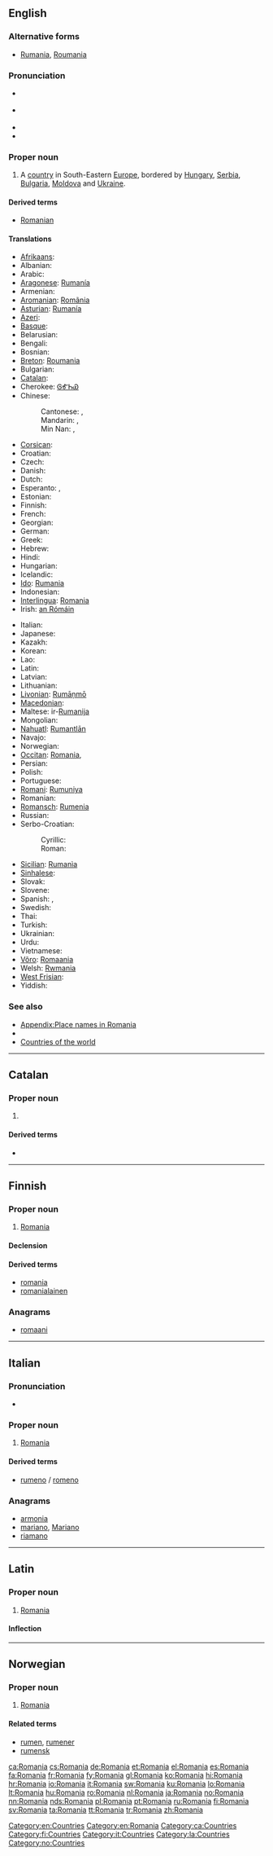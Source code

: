 {{also|romania|România|Románia|Romanía}}
==English==
{{wikipedia}}

===Alternative forms===
* [[Rumania]], [[Roumania]] {{italbrac|archaic}}

===Pronunciation===
* {{a|UK}} {{IPA|/ɹəʊˈmeɪ.ni.ə/}}
* {{a|US}} {{IPA|/ɹoʊˈmeɪ.ni.ə/}}
* {{audio|en-us-Romania.ogg|Audio (US)}}
* {{rhymes|eɪniə}}

===Proper noun===
{{en-proper noun}}

# A [[country]] in South-Eastern [[Europe]], bordered by [[Hungary]], [[Serbia]], [[Bulgaria]], [[Moldova]] and [[Ukraine]].

====Derived terms====
* [[Romanian]]

====Translations====
{{trans-top|South-Eastern European country}}
* [[Afrikaans]]: {{t|af|Roemenië}}
* Albanian: {{t|sq|Rumania}}
* Arabic: {{t|ar|رومانيا|f|tr=rumaanya}}
* [[Aragonese]]: [[Rumanía]]
* Armenian: {{t-|hy|Ռումինիա|tr=R̄uminia}}
* [[Aromanian]]: [[Romãnia]]
* [[Asturian]]: [[Rumanía]]
* [[Azeri]]: {{t+|az|Rumıniya|xs=Azeri}}
* [[Basque]]: {{t+|eu|Errumania|xs=Basque}}
* Belarusian: {{t|be|Румынія|f|tr=Rumýnija|xs=Belarusian}}
* Bengali: {{t-|bn|রোমানিয়া|tr=romaniya}}
* Bosnian: {{t-|bs|Rumunija|f}}
* [[Breton]]: [[Roumania]]
* Bulgarian: {{t|bg|Румъния|f|tr=Rumǎ̀nija}}
* [[Catalan]]: {{t+|ca|Romania|f}}
* Cherokee: [[ᎶᎹᏂᏯ]]
* Chinese:
*: Cantonese: {{tø|yue|羅馬尼亞|sc=Hant}}, {{tø|yue|罗马尼亚|tr=lòhmáhnàihnga|sc=Hant}}
*: Mandarin: {{t-|cmn|羅馬尼亞|sc=Hani}}, {{t-|cmn|罗马尼亚|tr=Luōmǎníyà|sc=Hani}}
*: Min Nan: {{tø|nan|羅馬尼亞|sc=Hans}}, {{tø|nan|罗马尼亚|tr=lô-má-nî-a|sc=Hans}}
* [[Corsican]]: {{t-|co|Rumenia|xs=Corsican}}
* Croatian: {{t+|hr|Rumunjska|f}}
* Czech: {{t+|cs|Rumunsko|n}}
* Danish: {{t-|da|Rumænien}}
* Dutch: {{t+|nl|Roemenië}}
* Esperanto: {{t-|eo|Rumanio|xs=Esperanto}}, {{t-|eo|Rumanujo|xs=Esperanto}}
* Estonian: {{t+|et|Rumeenia}}
* Finnish: {{t+|fi|Romania}}
* French: {{t+|fr|Roumanie|f}}
* Georgian: {{t|ka|რუმინეთი|tr=rumineti|sc=Geor|xs=Georgian}}
* German: {{t+|de|Rumänien|n}}
* Greek: {{t|el|Ρουμανία|f|tr=Roumanía|sc=Grek}}
* Hebrew: {{t+|he|רומניה|f|tr=románya}}
* Hindi: {{t|hi|रोमानिया|tr=romāniyā|xs=Hindi}}
* Hungarian: {{t+|hu|Románia}}
* Icelandic: {{t+|is|Rúmenía|f}}
* [[Ido]]: [[Rumania]]
* Indonesian: {{t-|id|Rumania|xs=Indonesian}}
* [[Interlingua]]: [[#Interlingua|Romania]]
* Irish: [[an Rómáin]] {{f}}
{{trans-mid}}
* Italian: {{t+|it|Romania|f}}
* Japanese: {{t+|ja|ルーマニア|tr=Rūmania}}
* Kazakh: {{t-|kk|Румыния|sc=Cyrl|xs=Kazakh}}
* Korean: {{t+|ko|루마니아|tr=Rumania|sc=Hang}}
* Lao: {{t|lo|ລູມານີ|tr=lū-mā-nī|sc=Laoo}}
* Latin: {{t-|la|Romania}}
* Latvian: {{t|lv|Rumānija }}
* Lithuanian: {{t+|lt|Rumunija|xs=Lithuanian}}
* [[Livonian]]: [[Rumāņmō]]
* [[Macedonian]]: {{t+|mk|Романија|f|tr=Románija}}
* Maltese: ir-[[Rumanija]]
* Mongolian: {{t|mn|Румын|tr=Rumyn|sc=Cyrl}}
* [[Nahuatl]]: [[Rumantlān]]
* Navajo: {{tø|nv|Wooméiniya}}
* Norwegian: {{t+|no|Romania}}
* [[Occitan]]: [[#Occitan|Romania]], {{t|oc|Roumagnu|xs=Occitan}}
* Persian: {{t+|fa|رومانی|tr=Rumâni|xs=Persian}}
* Polish: {{t+|pl|Rumunia|f}}
* Portuguese: {{t+|pt|Roménia|f}}
* [[Romani]]: [[Rumuniya]]
* Romanian: {{t+|ro|România|f}}
* [[Romansch]]: [[Rumenia]]
* Russian: {{t+|ru|Румыния|f|tr=Rumýnija}}
* Serbo-Croatian:
*: Cyrillic: {{t|sh|Румунија|f|sc=Cyrl}}
*: Roman: {{t|sh|Rumunija|f}}
* [[Sicilian]]: [[Rumanìa]] {{f}}
* [[Sinhalese]]: {{t|si|රුමේනියාව|sc=Sinh}}
* Slovak: {{t|sk|Rumunsko|n}}
* Slovene: {{t+|sl|Romunija|f}}
* Spanish: {{t+|es|Rumania|f}}, {{t+|es|Rumanía|f}}
* Swedish: {{t+|sv|Rumänien}}
* Thai: {{t|th|โรมาเนีย|tr=rohmaania}}
* Turkish: {{t+|tr|Romanya}}
* Ukrainian: {{t+|uk|Румунія|f|tr=Rumúnija|xs=Ukrainian}}
* Urdu: {{t|ur|رومانیہ|tr=romāniyā|sc=ur-Arab}}
* Vietnamese: {{t|vi|Rumani}}
* [[Võro]]: [[Romaania]]
* Welsh: [[Rwmania]] {{f}}
* [[West Frisian]]: {{t|fy|Roemeenje}}
* Yiddish: {{t|yi|ראמעניע|sc=Hebr}}
{{trans-bottom}}

===See also===
* [[Appendix:Place names in Romania]]
* {{list|en|countries of Europe}}
* [[Appendix:Countries of the world|Countries of the world]]

[[Category:en:Countries]]
[[Category:en:Romania]]

----

==Catalan==
{{wikipedia|lang=ca}}

===Proper noun===
{{ca-proper noun|f}}

# {{l|en|Romania}}

====Derived terms====
* {{l|ca|romanès}}

[[Category:ca:Countries]]

----

==Finnish==
{{wikipedia|lang=fi}}

===Proper noun===
{{infl|fi|proper noun}}

# [[#English|Romania]]

====Declension====
{{fi-decl-kulkija|Romani|nopl=1}}

====Derived terms====
* [[romania]]
* [[romanialainen]]

===Anagrams===
* [[romaani#Finnish|romaani]]

[[Category:fi:Countries]]

----

==Italian==
{{wikipedia|lang=it}}

===Pronunciation===
* {{IPA|/romaˈnia/|lang=it}}

===Proper noun===
{{infl|it|proper noun|gender=f}}

# [[Romania#English|Romania]]

====Derived terms====
* [[rumeno]] / [[romeno]]

===Anagrams===
* [[armonia#Italian|armonia]]
* [[mariano#Italian|mariano]], [[Mariano#Italian|Mariano]]
* [[riamano#Italian|riamano]]

[[Category:it:Countries]]

----

==Latin==

===Proper noun===
{{la-proper noun|Romania|Romaniae|Romaniae|f|first}}

# [[#English|Romania]]

====Inflection====
{{la-decl-1st-loc|Romani}}

[[Category:la:Countries]]

----

==Norwegian==
{{wikipedia|lang=no}}

===Proper noun===
{{infl|no|proper noun}}

# [[#English|Romania]]

====Related terms====
* [[rumen]], [[rumener]]
* [[rumensk]]

[[Category:no:Countries]]

[[ca:Romania]]
[[cs:Romania]]
[[de:Romania]]
[[et:Romania]]
[[el:Romania]]
[[es:Romania]]
[[fa:Romania]]
[[fr:Romania]]
[[fy:Romania]]
[[gl:Romania]]
[[ko:Romania]]
[[hi:Romania]]
[[hr:Romania]]
[[io:Romania]]
[[it:Romania]]
[[sw:Romania]]
[[ku:Romania]]
[[lo:Romania]]
[[lt:Romania]]
[[hu:Romania]]
[[ro:Romania]]
[[nl:Romania]]
[[ja:Romania]]
[[no:Romania]]
[[nn:Romania]]
[[nds:Romania]]
[[pl:Romania]]
[[pt:Romania]]
[[ru:Romania]]
[[fi:Romania]]
[[sv:Romania]]
[[ta:Romania]]
[[tt:Romania]]
[[tr:Romania]]
[[zh:Romania]]